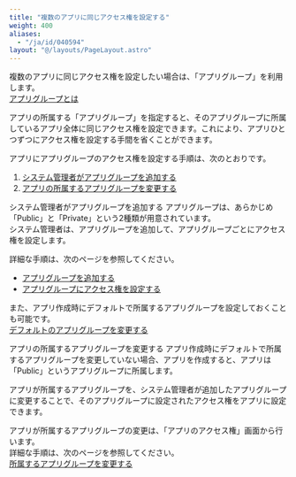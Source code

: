 ```yaml
---
title: "複数のアプリに同じアクセス権を設定する"
weight: 400
aliases:
  - "/ja/id/040594"
layout: "@/layouts/PageLayout.astro"
---
```




複数のアプリに同じアクセス権を設定したい場合は、「アプリグループ」を利用します。  
[アプリグループとは](/k/ja/id/04028.html)

アプリの所属する「アプリグループ」を指定すると、そのアプリグループに所属しているアプリ全体に同じアクセス権を設定できます。これにより、アプリひとつずつにアクセス権を設定する手間を省くことができます。

アプリにアプリグループのアクセス権を設定する手順は、次のとおりです。

<Listsummary>

1. [システム管理者がアプリグループを追加する](#rights_multiple_app_rights_10)
1. [アプリの所属するアプリグループを変更する](#rights_multiple_app_rights_20)

</Listsummary>

<Heading id="rights_multiple_app_rights_10">システム管理者がアプリグループを追加する</Heading>
アプリグループは、あらかじめ「Public」と「Private」という2種類が用意されています。  
システム管理者は、アプリグループを追加して、アプリグループごとにアクセス権を設定します。

詳細な手順は、次のページを参照してください。

* [アプリグループを追加する](/k/ja/id/04024.html)
* [アプリグループにアクセス権を設定する](/k/ja/id/04025.html)

また、アプリ作成時にデフォルトで所属するアプリグループを設定しておくことも可能です。  
[デフォルトのアプリグループを変更する](/k/ja/id/04026.html)

<Heading id="rights_multiple_app_rights_20">アプリの所属するアプリグループを変更する</Heading>
アプリ作成時にデフォルトで所属するアプリグループを変更していない場合、アプリを作成すると、アプリは「Public」というアプリグループに所属します。

アプリが所属するアプリグループを、システム管理者が追加したアプリグループに変更することで、そのアプリグループに設定されたアクセス権をアプリに設定できます。

アプリが所属するアプリグループの変更は、「アプリのアクセス権」画面から行います。  
詳細な手順は、次のページを参照してください。  
[所属するアプリグループを変更する](/k/ja/id/040592.html)
